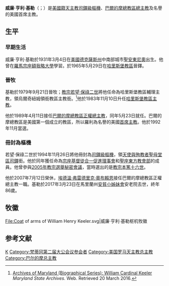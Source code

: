 {{Multiple issues|
{{Expand language|1=en|time=2020-01-24T16:22:07+00:00}}
{{Refimprove|time=2020-01-24T16:22:07+00:00}}
}}
{{Infobox Christian leader
| type = Cardinal
| honorific-prefix =
| name             = 威廉·亨利·基勒<br />William Henry Keeler
| honorific-suffix = 
| title            = [[天主教巴爾的摩總教區|天主教巴爾的摩總教區總主教]]
| image            = [[File:William_Cardinal_Keeler.jpg|250px]]
| image_size       = 
| caption          =
| province         = 
| archdiocese      = 巴爾的摩
| see              = 
| appointed        = 1989年4月11日
| enthroned        = 1989年5月23日
| ended            = 2007年7月12日
| predecessor      = {{link-en|威廉·陶南·博德斯|William Donald Borders}}
| successor        = [[愛文·費德廉·奧布賴恩|愛文·費德廉·奧布賴恩]]
| ordination       = 1955年7月17日
| ordained_by      = 
| consecration     = 1979年9月21日
| consecrated_by   = 
| cardinal         = 1994年11月26日 
| created_cardinal_by = [[教宗若望·保祿二世|教宗若望·保祿二世]]
| rank             = [[樞機|司鐸級樞機]]
| previous_post    = [[天主教哈里斯堡教區|哈里斯堡教區主教]]（1984年－1989年）
| other_post       = [[天使與殉教者聖母大殿|天使與殉教者聖母堂區領銜司鐸]]
| birth_name       = 
| birth_date       = {{Birth date|1931|3|4|mf=y}} 
| birth_place      = [[美國|美國]][[德克薩斯州|德克薩斯州]][[聖安東尼奧_(德克薩斯州)|聖安東尼奧]]
| death_date       = {{death date and age|2017|3|23|1931|3|4}}
| death_place      = 美國[[馬里蘭州|馬里蘭州]][[卡頓斯維爾|卡頓斯維爾]]
| buried           = 
| nationality      = {{USA}}
| religion         = [[天主教|天主教]]
| residence        = 
| parents          = 
| alma_mater       = 
| signature        = 
| coat_of_arms     = Coat of arms of William Henry Keeler.svg
| motto            = OPUS FAC EVANGELISTAE<br />（做傳道者的工作）
}}

'''威廉·亨利·基勒'''（{{lang-en|William Henry Keeler}}；{{bd|1931年|3月4日|2017年|3月23日|catIdx= William Henry Keeler}}）是[[美國籍|美國籍]][[天主教|天主教]][[樞機|司鐸級樞機]]、[[天主教巴爾的摩總教區|巴爾的摩總教區總主教]]及名譽的美國首席主教。

==生平==

===早期生活===
威廉·亨利·基勒於1931年3月4日在[[美國|美國]][[德克薩斯州|德克薩斯州]]中南部城市[[聖安東尼奧_(德克薩斯州)|聖安東尼奧]]出生。他曾在[[羅馬|羅馬]][[宗座額我略大學|宗座額我略大學]]學習。於1965年5月29日在[[天主教哈里斯堡教區|哈里斯堡教區]]晉鐸。

===晉牧===
基勒於1979年9月21日晉牧；[[教宗若望·保祿二世|教宗若望·保祿二世]]將他任命為哈里斯堡教區輔理主教，領烏爾奇紐姆領銜教區主教銜。<ref>[http://msa.maryland.gov/megafile/msa/speccol/sc3500/sc3520/014200/014284/html/14284bio.html Archives of Maryland (Biographical Series): William Cardinal Keeler] {{Wayback|url=http://msa.maryland.gov/megafile/msa/speccol/sc3500/sc3520/014200/014284/html/14284bio.html |date=20201127063915 }} ''Maryland State Archives.'' Web. Retrieved 20 March 2016.</ref>他於1983年11月10日升任[[天主教哈里斯堡教區|哈里斯堡教區主教]]。

他於1989年4月11日接任[[天主教巴爾的摩總教區|巴爾的摩總教區正權總主教]]，同年5月23日就任。巴爾的摩總教區是美國第一個成立的教區，所以羅利為名譽的美國[[首席主教|首席主教]]。他於1992年11月當選{{link-en|美國天主教主教團|United States Conference of Catholic Bishops|美國天主教主教團主席}}。

===冊封為樞機===
若望·保祿二世於1994年11月26日將他冊封為[[樞機|司鐸級樞機]]，領[[天使與殉教者聖母大殿|天使與殉教者聖母堂區司鐸]]銜。他於同年獲任命為[[宗座基督徒合一促進理事會|宗座基督徒合一促進理事會]]和[[聖座|聖座]][[東方教會部|東方教會部]]的成員。他曾參與[[2005年教宗選舉秘密會議|2005年教宗選舉秘密會議]]，當時選出的是[[教宗本篤十六世|教宗本篤十六世]]。

他於2007年7月12日榮休，[[埃德溫·弗雷德里克·奧布賴恩|埃德溫·弗雷德里克·奧布賴恩]]接任巴爾的摩總教區正權總主教一職。基勒於2017年3月23日在馬里蘭州[[安貧小姊妹會|安貧小姊妹會]]安老院去世，終年86歲。

== 牧徽 ==
<gallery>
File:Coat of arms of William Henry Keeler.svg|威廉·亨利·基勒枢机牧徽
</gallery>

== 参考文献 ==
{{reflist}}

{{Authority control}}

[[Category:美国枢机|K]]
[[Category:梵蒂冈第二届大公会议参会者|Category:梵蒂冈第二届大公会议参会者]]
[[Category:美国罗马天主教总主教|Category:美国罗马天主教总主教]]
[[Category:巴尔的摩总主教|Category:巴尔的摩总主教]]